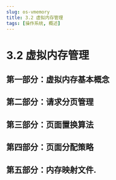 ```yaml
---
slug: os-vmemory
title: 3.2 虚拟内存管理
tags: [操作系统, 概述]
---
```



# 3.2 虚拟内存管理

## 第一部分：虚拟内存基本概念

<PDFPreview pdfUrl="https://blog-use-1316646528.cos.ap-nanjing.myqcloud.com/%E6%93%8D%E4%BD%9C%E7%B3%BB%E7%BB%9F/3.2.1%20%E8%99%9A%E6%8B%9F%E5%86%85%E5%AD%98%E5%9F%BA%E6%9C%AC%E6%A6%82%E5%BF%B5.pdf" />

## 第二部分：请求分页管理

<PDFPreview pdfUrl="https://blog-use-1316646528.cos.ap-nanjing.myqcloud.com/%E6%93%8D%E4%BD%9C%E7%B3%BB%E7%BB%9F/3.2.2%20%E8%AF%B7%E6%B1%82%E5%88%86%E9%A1%B5%E7%AE%A1%E7%90%86.pdf" />

## 第三部分：页面置换算法

<PDFPreview pdfUrl="https://blog-use-1316646528.cos.ap-nanjing.myqcloud.com/%E6%93%8D%E4%BD%9C%E7%B3%BB%E7%BB%9F/3.2.3%20%E9%A1%B5%E9%9D%A2%E7%BD%AE%E6%8D%A2%E7%AE%97%E6%B3%95.pdf" />

## 第四部分：页面分配策略

<PDFPreview pdfUrl="https://blog-use-1316646528.cos.ap-nanjing.myqcloud.com/%E6%93%8D%E4%BD%9C%E7%B3%BB%E7%BB%9F/3.2.4%20%E9%A1%B5%E9%9D%A2%E5%88%86%E9%85%8D%E7%AD%96%E7%95%A5.pdf" />

## 第五部分：内存映射文件.

<PDFPreview pdfUrl="https://blog-use-1316646528.cos.ap-nanjing.myqcloud.com/%E6%93%8D%E4%BD%9C%E7%B3%BB%E7%BB%9F/3.2.5%20%E5%86%85%E5%AD%98%E6%98%A0%E5%B0%84%E6%96%87%E4%BB%B6.pdf" />
